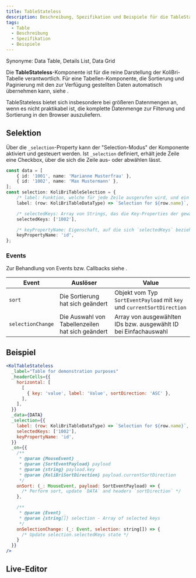 ```yaml
---
title: TableStateless
description: Beschreibung, Spezifikation und Beispiele für die TableStateless-Komponente.
tags:
  - Table
  - Beschreibung
  - Spezifikation
  - Beispiele
---
```



Synonyme: Data Table, Details List, Data Grid

Die **TableStateless**-Komponente ist für die reine Darstellung der KoliBri-Tabelle verantwortlich. Für eine Tabellen-Komponente, die Sortierung und Paginierung mit den zur Verfügung gestellten Daten automatisch übernehmen kann, siehe <kol-link _href="table-stateful" _label="KolTableStateful" />.

TableStateless bietet sich insbesondere bei größeren Datenmengen an, wenn es nicht praktikabel ist, die komplette Datenmenge zur Filterung und Sortierung in den Browser auszuliefern.

## Selektion

Über die `_selection`-Property kann der "Selection-Modus" der Komponente aktiviert und gesteuert werden. Ist `_selection` definiert, erhält jede Zeile eine Checkbox, über die sich die Zeile aus- oder abwählen lässt.

```ts
const data = [
	{ id: '1001', name: 'Marianne Musterfrau' },
	{ id: '1002', name: 'Max Mustermann' },
];
const selection: KoliBriTableSelection = {
	/* label: Funktion, welche für jede Zeile ausgerufen wird, und ein Label für die Checkbox zurückgibt. */
	label: (row: KoliBriTableDataType) => `Selection for ${row.name}`,

	/* selectedKeys: Array von Strings, das die Key-Properties der gewählten Zeilen beinhaltet */
	selectedKeys: ['1002'],

	/* keyPropertyName: Eigenschaft, auf die sich `selectedKeys` bezieht. Default-Wert: `id` */
	keyPropertyName: 'id',
};
```

### Events

Zur Behandlung von Events bzw. Callbacks siehe <kol-link _label="Events" _href="../concepts/events" />.

| Event             | Auslöser                                         | Value                                                                   |
|-------------------|--------------------------------------------------|-------------------------------------------------------------------------|
| `sort`            | Die Sortierung hat sich geändert                 | Objekt vom Typ `SortEventPayload` mit `key` und `currentSortDirection`  |
| `selectionChange` | Die Auswahl von Tabellenzeilen hat sich geändert | Array von ausgewählten IDs bzw. ausgewählt ID bei Einfachauswahl        |

## Beispiel

```jsx
<KolTableStateless
  _label="Table for demonstration purposes"
  _headerCells={{
    horizontal: [
      [
        { key: 'value', label: 'Value', sortDirection: 'ASC' },
      ],
    ],
  }}
  _data={DATA}
  _selection={{
    label: (row: KoliBriTableDataType) => `Selection for ${row.name}`,
    selectedKeys: ['1002'],
    keyPropertyName: 'id',
  }}
  _on={{
    /**
     * @param {MouseEvent} _
     * @param {SortEventPayload} payload
     * @param {string} payload.key
     * @param {KoliBriSortDirection} payload.currentSortDirection
     */
    onSort: (_: MouseEvent, payload: SortEventPayload) => {
      /* Perform sort, update `DATA` and headers `sortDirection` */
    },

    /**
     * @param {Event} _
     * @param {string[]} selection - Array of selected keys
     */
    onSelectionChange: (_: Event, selection: string[]) => {
      /* Update selection.selectedKeys state */
    }
  }}
/>
```

<Readme />

<ExampleLink component="table-stateless" />

## Live-Editor

<LiveEditorCompact component="table-stateless" />
